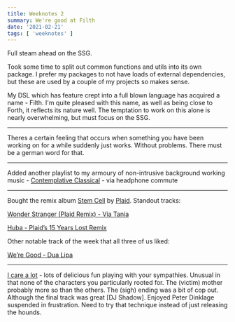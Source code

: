 ```yaml
---
title: Weeknotes 2
summary: We're good at Filth
date: '2021-02-21'
tags: [ 'weeknotes' ]
---
```



Full steam ahead on the SSG.

Took some time to split out common functions and utils into its own package. I prefer my packages
to not have loads of external dependencies, but these are used by a couple of my projects so makes sense.

My DSL which has feature crept into a full blown language has acquired a name - Filth. I'm quite
pleased with this name, as well as being close to Forth, it reflects its nature well.
The temptation to work on this alone is nearly overwhelming, but must focus on the SSG.

---

Theres a certain feeling that occurs when something you have been working on for a while suddenly 
just works. Without problems. There must be a german word for that.

---

Added another playlist to my armoury of non-intrusive background working music - 
[Contemplative Classical](http://www.contemplativeclassical.com) - via headphone commute


---

Bought the remix album [Stem Cell](https://touched.bandcamp.com/album/stem-sell) by [Plaid](http://plaidmusic.co.uk).
Standout tracks:

[Wonder Stranger (Plaid Remix) - Via Tania](https://touched.bandcamp.com/track/wonder-stranger-plaid-remix)

[Huba - Plaid’s 15 Years Lost Remix](https://open.spotify.com/track/4iNdcB0ZoMSJbCUCeQsMsf?si=GtpBu9ZcQc6dKzVNgr3eqw)

Other notable track of the week that all three of us liked:

[We’re Good - Dua Lipa](https://open.spotify.com/track/4xAJSIcCHcOCli5m325X2H?si=cTgnl6S_ToSjKTshwxS_1Q)

---

[I care a lot](https://www.imdb.com/title/tt9893250/) - lots of delicious fun playing with your sympathies.
Unusual in that none of the characters you particularly rooted for. The (victim) mother probably more so than the
others. 
The (sigh) ending was a bit of cop out. Although the final track was great [DJ Shadow]. Enjoyed Peter 
Dinklage suspended in frustration. Need to try that technique instead of just releasing the hounds.

